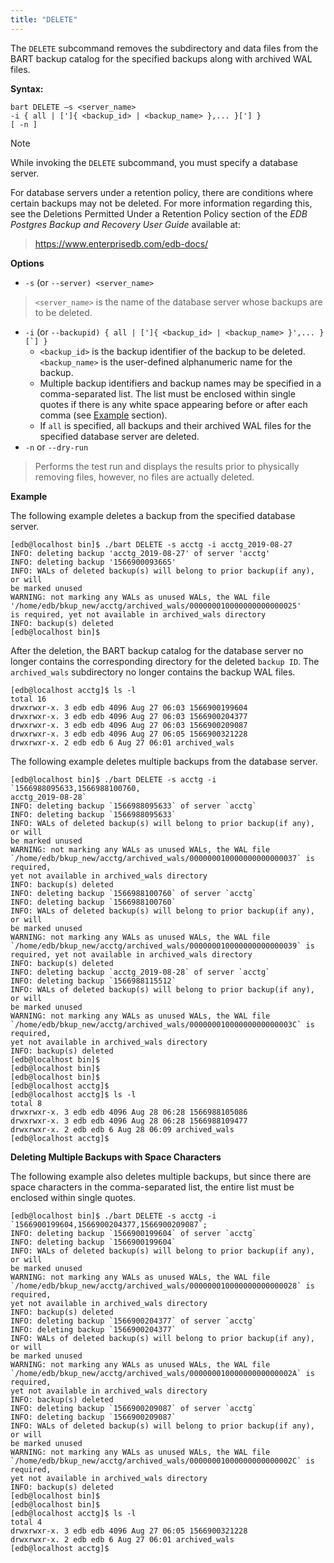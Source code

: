 ```yaml
---
title: "DELETE"
---
```




The `DELETE` subcommand removes the subdirectory and data files from the BART backup catalog for the specified backups along with archived WAL files.

**Syntax:**

    bart DELETE –s <server_name>
    -i { all | [']{ <backup_id> | <backup_name> },... }['] }
    [ -n ]

<div class="note">

<div class="title">

Note

</div>

While invoking the `DELETE` subcommand, you must specify a database server.

</div>

For database servers under a retention policy, there are conditions where certain backups may not be deleted. For more information regarding this, see the Deletions Permitted Under a Retention Policy section of the *EDB Postgres Backup and Recovery User Guide* available at:

> <https://www.enterprisedb.com/edb-docs/>

**Options**

-   `-s` (or `--server) <server_name>`

> `<server_name>` is the name of the database server whose backups are to be deleted.

-   `-i` (or `` --backupid) { all | [']{ <backup_id> | <backup_name> }',... }[`] } ``
    -   `<backup_id>` is the backup identifier of the backup to be deleted. `<backup_name>` is the user-defined alphanumeric name for the backup.
    -   Multiple backup identifiers and backup names may be specified in a comma-separated list. The list must be enclosed within single quotes if there is any white space appearing before or after each comma (see [Example](../01_using_subcommands/#deleting_multiple_backups_with_space_characters) section).
    -   If `all` is specified, all backups and their archived WAL files for the specified database server are deleted.
-   `-n` or `--dry-run`

> Performs the test run and displays the results prior to physically removing files, however, no files are actually deleted.

**Example**

The following example deletes a backup from the specified database server.

    [edb@localhost bin]$ ./bart DELETE -s acctg -i acctg_2019-08-27
    INFO: deleting backup 'acctg_2019-08-27' of server 'acctg'
    INFO: deleting backup '1566900093665'
    INFO: WALs of deleted backup(s) will belong to prior backup(if any), or will
    be marked unused
    WARNING: not marking any WALs as unused WALs, the WAL file
    '/home/edb/bkup_new/acctg/archived_wals/000000010000000000000025'
    is required, yet not available in archived_wals directory
    INFO: backup(s) deleted
    [edb@localhost bin]$

After the deletion, the BART backup catalog for the database server no longer contains the corresponding directory for the deleted `backup ID`. The `archived_wals` subdirectory no longer contains the backup WAL files.

    [edb@localhost acctg]$ ls -l
    total 16
    drwxrwxr-x. 3 edb edb 4096 Aug 27 06:03 1566900199604
    drwxrwxr-x. 3 edb edb 4096 Aug 27 06:03 1566900204377
    drwxrwxr-x. 3 edb edb 4096 Aug 27 06:03 1566900209087
    drwxrwxr-x. 3 edb edb 4096 Aug 27 06:05 1566900321228
    drwxrwxr-x. 2 edb edb 6 Aug 27 06:01 archived_wals

The following example deletes multiple backups from the database server.

    [edb@localhost bin]$ ./bart DELETE -s acctg -i `1566988095633,1566988100760,
    acctg_2019-08-28`
    INFO: deleting backup `1566988095633` of server `acctg`
    INFO: deleting backup `1566988095633`
    INFO: WALs of deleted backup(s) will belong to prior backup(if any), or will
    be marked unused
    WARNING: not marking any WALs as unused WALs, the WAL file
    `/home/edb/bkup_new/acctg/archived_wals/000000010000000000000037` is required,
    yet not available in archived_wals directory
    INFO: backup(s) deleted
    INFO: deleting backup `1566988100760` of server `acctg`
    INFO: deleting backup `1566988100760`
    INFO: WALs of deleted backup(s) will belong to prior backup(if any), or will
    be marked unused
    WARNING: not marking any WALs as unused WALs, the WAL file
    `/home/edb/bkup_new/acctg/archived_wals/000000010000000000000039` is
    required, yet not available in archived_wals directory
    INFO: backup(s) deleted
    INFO: deleting backup `acctg_2019-08-28` of server `acctg`
    INFO: deleting backup `1566988115512`
    INFO: WALs of deleted backup(s) will belong to prior backup(if any), or will
    be marked unused
    WARNING: not marking any WALs as unused WALs, the WAL file
    `/home/edb/bkup_new/acctg/archived_wals/00000001000000000000003C` is required,
    yet not available in archived_wals directory
    INFO: backup(s) deleted
    [edb@localhost bin]$
    [edb@localhost bin]$
    [edb@localhost bin]$
    [edb@localhost acctg]$
    [edb@localhost acctg]$ ls -l
    total 8
    drwxrwxr-x. 3 edb edb 4096 Aug 28 06:28 1566988105086
    drwxrwxr-x. 3 edb edb 4096 Aug 28 06:28 1566988109477
    drwxrwxr-x. 2 edb edb 6 Aug 28 06:09 archived_wals
    [edb@localhost acctg]$

<div id="deleting_multiple_backups_with_space_characters" class="registered_link"></div>

**Deleting Multiple Backups with Space Characters**

The following example also deletes multiple backups, but since there are space characters in the comma-separated list, the entire list must be enclosed within single quotes.

    [edb@localhost bin]$ ./bart DELETE -s acctg -i
    `1566900199604,1566900204377,1566900209087`;
    INFO: deleting backup `1566900199604` of server `acctg`
    INFO: deleting backup `1566900199604`
    INFO: WALs of deleted backup(s) will belong to prior backup(if any), or will
    be marked unused
    WARNING: not marking any WALs as unused WALs, the WAL file
    `/home/edb/bkup_new/acctg/archived_wals/000000010000000000000028` is required,
    yet not available in archived_wals directory
    INFO: backup(s) deleted
    INFO: deleting backup `1566900204377` of server `acctg`
    INFO: deleting backup `1566900204377`
    INFO: WALs of deleted backup(s) will belong to prior backup(if any), or will
    be marked unused
    WARNING: not marking any WALs as unused WALs, the WAL file
    `/home/edb/bkup_new/acctg/archived_wals/00000001000000000000002A` is required,
    yet not available in archived_wals directory
    INFO: backup(s) deleted
    INFO: deleting backup `1566900209087` of server `acctg`
    INFO: deleting backup `1566900209087`
    INFO: WALs of deleted backup(s) will belong to prior backup(if any), or will
    be marked unused
    WARNING: not marking any WALs as unused WALs, the WAL file
    `/home/edb/bkup_new/acctg/archived_wals/00000001000000000000002C` is required,
    yet not available in archived_wals directory
    INFO: backup(s) deleted
    [edb@localhost bin]$
    [edb@localhost bin]$
    [edb@localhost acctg]$ ls -l
    total 4
    drwxrwxr-x. 3 edb edb 4096 Aug 27 06:05 1566900321228
    drwxrwxr-x. 2 edb edb 6 Aug 27 06:01 archived_wals
    [edb@localhost acctg]$
